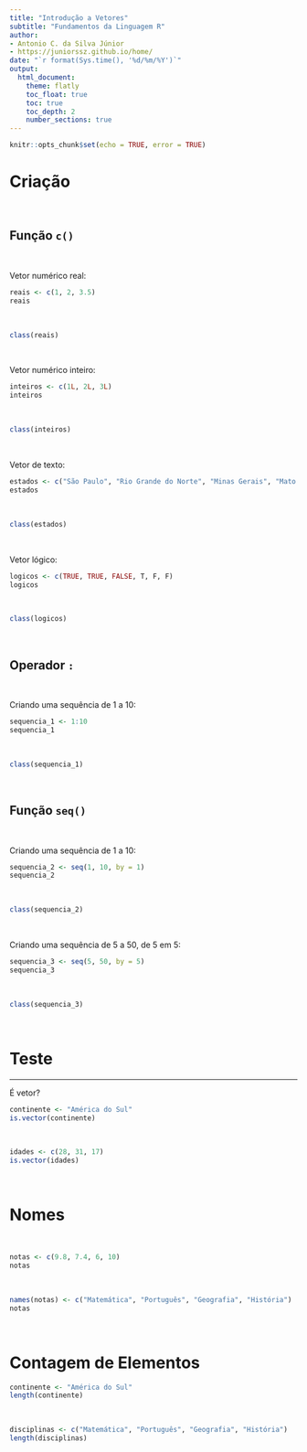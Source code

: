 ```yaml
---
title: "Introdução a Vetores"
subtitle: "Fundamentos da Linguagem R"
author:
- Antonio C. da Silva Júnior
- https://juniorssz.github.io/home/
date: "`r format(Sys.time(), '%d/%m/%Y')`"
output: 
  html_document:
    theme: flatly
    toc_float: true
    toc: true
    toc_depth: 2
    number_sections: true
---
```


```r
knitr::opts_chunk$set(echo = TRUE, error = TRUE)
```

# Criação

<br>

## Função <code>c()</code>

<br>

Vetor numérico real:
```r
reais <- c(1, 2, 3.5)
reais
```

<br>

```r
class(reais)
```

<br>

Vetor numérico inteiro:
```r
inteiros <- c(1L, 2L, 3L)
inteiros
```

<br>

```r
class(inteiros)
```

<br>

Vetor de texto:
```r
estados <- c("São Paulo", "Rio Grande do Norte", "Minas Gerais", "Mato Grosso do Sul")
estados
```

<br>

```r
class(estados)
```

<br>

Vetor lógico:
```r
logicos <- c(TRUE, TRUE, FALSE, T, F, F)
logicos
```

<br>

```r
class(logicos)
```

<br>

## Operador <code>:</code>

<br>

Criando uma sequência de 1 a 10:
```r
sequencia_1 <- 1:10
sequencia_1
```

<br>

```r
class(sequencia_1)
```

<br>

## Função <code>seq()</code>

<br>

Criando uma sequência de 1 a 10:
```r
sequencia_2 <- seq(1, 10, by = 1)
sequencia_2
```

<br>

```r
class(sequencia_2)
```

<br>

Criando uma sequência de 5 a 50, de 5 em 5:
```r
sequencia_3 <- seq(5, 50, by = 5)
sequencia_3
```

<br>

```r
class(sequencia_3)
```

<br>

# Teste

<hr>

É vetor?
```r
continente <- "América do Sul"
is.vector(continente)
```

<br>

```r
idades <- c(28, 31, 17)
is.vector(idades)
```

<br>

# Nomes

<br>

```r
notas <- c(9.8, 7.4, 6, 10)
notas
```

<br>

```r
names(notas) <- c("Matemática", "Português", "Geografia", "História")
notas
```

<br>

# Contagem de Elementos

```r
continente <- "América do Sul"
length(continente)
```

<br>

```r
disciplinas <- c("Matemática", "Português", "Geografia", "História")
length(disciplinas)
```


